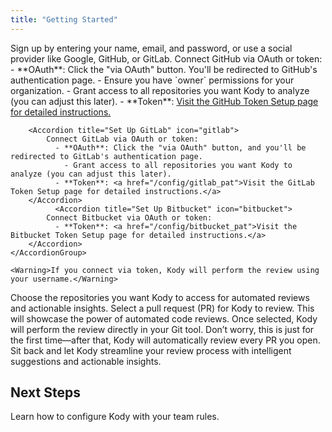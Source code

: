 ```yaml
---
title: "Getting Started"
---
```


<Steps>
  <Step title="Create an Account">
    Sign up by entering your name, email, and password, or use a social provider like Google, GitHub, or GitLab.
  </Step>

  <Step title="Configure a Code Management Tool">
    <AccordionGroup>
        <Accordion title="Set Up GitHub" icon="github">
            Connect GitHub via OAuth or token:
              - **OAuth**: Click the "via OAuth" button. You'll be redirected to GitHub's authentication page.
                - Ensure you have `owner` permissions for your organization.
                - Grant access to all repositories you want Kody to analyze (you can adjust this later).
              - **Token**: <a href="/config/github_pat">Visit the GitHub Token Setup page for detailed instructions.</a>
        </Accordion>

        <Accordion title="Set Up GitLab" icon="gitlab">
            Connect GitLab via OAuth or token:
              - **OAuth**: Click the "via OAuth" button, and you'll be redirected to GitLab's authentication page.
                - Grant access to all repositories you want Kody to analyze (you can adjust this later).
              - **Token**: <a href="/config/gitlab_pat">Visit the GitLab Token Setup page for detailed instructions.</a>
        </Accordion>
              <Accordion title="Set Up Bitbucket" icon="bitbucket">
            Connect Bitbucket via OAuth or token:
              - **Token**: <a href="/config/bitbucket_pat">Visit the Bitbucket Token Setup page for detailed instructions.</a>
        </Accordion>
    </AccordionGroup>

    <Warning>If you connect via token, Kody will perform the review using your username.</Warning>

  </Step>

<Step title="Select Repositories">
  Choose the repositories you want Kody to access for automated reviews and
  actionable insights.
</Step>

<Step title="Run Your First PR Review">
  Select a pull request (PR) for Kody to review. This will showcase the power of
  automated code reviews. Once selected, Kody will perform the review directly
  in your Git tool. Don’t worry, this is just for the first time—after that,
  Kody will automatically review every PR you open.
</Step>
<Step title="Enjoy Kody Automated Reviews! 🔥">
  Sit back and let Kody streamline your review process with intelligent
  suggestions and actionable insights.
</Step>

</Steps>

## Next Steps

<CardGroup cols={1}>
  <Card
    title="Configure Kody with your team Rules"
    icon="Hand-love"
    href="code_review/configs/kody_rules"
  >
    Learn how to configure Kody with your team rules.
  </Card>
</CardGroup>
